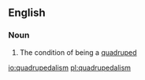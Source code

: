 ==English==

===Noun===
{{en-noun|-}}

# The condition of being a [[quadruped]]

[[io:quadrupedalism]]
[[pl:quadrupedalism]]